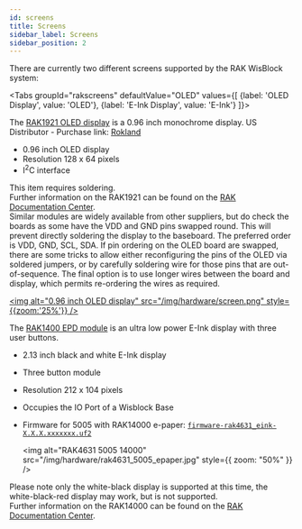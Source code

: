 ```yaml
---
id: screens
title: Screens
sidebar_label: Screens
sidebar_position: 2
---
```



There are currently two different screens supported by the RAK WisBlock system:

<Tabs
groupId="rakscreens"
defaultValue="OLED"
values={[
{label: 'OLED Display', value: 'OLED'},
{label: 'E-Ink Display', value: 'E-Ink'}
]}>
<TabItem value="OLED">

The [RAK1921 OLED display](https://store.rakwireless.com/products/rak1921-oled-display-panel) is a 0.96 inch monochrome display.
US Distributor - Purchase link: [Rokland](https://store.rokland.com/products/rak-wireless-wisblock-oled-display-rak1921-pid-110004)

- 0.96 inch OLED display
- Resolution 128 x 64 pixels
- I<sup>2</sup>C interface

This item requires soldering.  
Further information on the RAK1921 can be found on the [RAK Documentation Center](https://docs.rakwireless.com/Product-Categories/WisBlock/RAK1921/Overview/#product-description).  
Similar modules are widely available from other suppliers, but do check the boards as some have the VDD and GND pins swapped round. This will prevent directly soldering the display to the baseboard. The preferred order is VDD, GND, SCL, SDA.
If pin ordering on the OLED board are swapped, there are some tricks to allow either reconfiguring the pins of the OLED via soldered jumpers, or by carefully soldering wire for those pins that are out-of-sequence. The final option is to use longer wires between the board and display, which permits re-ordering the wires as required.

[<img alt="0.96 inch OLED display" src="/img/hardware/screen.png" style={{zoom:'25%'}} />](/img/hardware/screen.png)

</TabItem>
<TabItem value="E-Ink">

The [RAK1400 EPD module](https://store.rakwireless.com/products/wisblock-epd-module-rak14000) is an ultra low power E-Ink display with three user buttons.

- 2.13 inch black and white E-Ink display
- Three button module
- Resolution 212 x 104 pixels
- Occupies the IO Port of a Wisblock Base

- Firmware for 5005 with RAK14000 e-paper: [`firmware-rak4631_eink-X.X.X.xxxxxxx.uf2`](/downloads)

  <img
    alt="RAK4631 5005 14000"
    src="/img/hardware/rak4631_5005_epaper.jpg"
    style={{ zoom: "50%" }}
  />

Please note only the white-black display is supported at this time, the white-black-red display may work, but is not supported.  
Further information on the RAK14000 can be found on the [RAK Documentation Center](https://docs.rakwireless.com/Product-Categories/WisBlock/RAK14000/Overview/#product-description).

</TabItem>
</Tabs>
